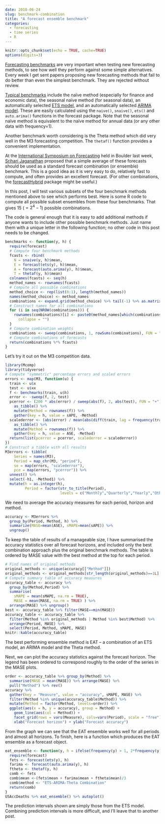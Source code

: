 ```yaml
---
date: 2018-06-24
slug: benchmark-combination
title: "A forecast ensemble benchmark"
categories:
  - forecasting
  - time series
  - R
---
```



```r
knitr::opts_chunk$set(echo = TRUE, cache=TRUE)
options(digits=3)
```

[Forecasting benchmarks](/hyndsight/benchmarks) are very important when testing new forecasting methods, to see how well they perform against some simple alternatives. Every week I get sent papers proposing new forecasting methods that fail to do better than even the simplest benchmark. They are rejected without review.

[Typical benchmarks](https://otexts.org/fpp2/simple-methods.html) include the naïve method (especially for finance and economic data), the seasonal naïve method (for seasonal data), an automatically selected [ETS model](https://otexts.org/fpp2/ets.html), and an automatically selected [ARIMA model](https://otexts.org/fpp2/arima.html). These are easily calculated using the `naive()`, `snaive()`, `ets()` and `auto.arima()` functions in the forecast package. Note that the seasonal naïve method is equivalent to the naïve method for annual data (or any other data with frequency=1).

Another benchmark worth considering is the Theta method which did very well in the M3 forecasting competition. The `thetaf()` function provides a convenient implementation.

At the [International Symposium on Forecasting](http://isf.forecasters.org) held in Boulder last week, [Srihari Jaganathan](https://forecasters.org/blog/2017/01/30/member-profile-srihari-jaganathan/) proposed that a simple average of these forecasts should be used as a standard forecast combination (or ensemble) benchmark. This is a good idea as it is very easy to do, relatively fast to compute, and often provides an excellent forecast. (For other combinations, the [forecastHybrid](https://cran.r-project.org/package=forecastHybrid) package might be useful.)

In this post, I will test various subsets of the four benchmark methods mentioned above to see which performs best. Here is some R code to compute all possible subset ensembles from these four benchmarks. That gives 15 ($=2^4-1$) possible combinations.

The code is general enough that it is easy to add additional methods if anyone wants to include other possible benchmark methods. Just name them with a unique letter in the following function; no other code in this post needs to be changed.

```r
benchmarks <- function(y, h) {
  require(forecast)
  # Compute four benchmark methods
  fcasts <- rbind(
    N = snaive(y, h)$mean,
    E = forecast(ets(y), h)$mean,
    A = forecast(auto.arima(y), h)$mean,
    T = thetaf(y, h)$mean)
  colnames(fcasts) <- seq(h)
  method_names <- rownames(fcasts)
  # Compute all possible combinations
  method_choice <- rep(list(0:1), length(method_names))
  names(method_choice) <- method_names
  combinations <- expand.grid(method_choice) %>% tail(-1) %>% as.matrix()
  # Construct names for all combinations
  for (i in seq(NROW(combinations))) {
    rownames(combinations)[i] <- paste0(method_names[which(combinations[i, ] > 0)],
      collapse = "")
  }
  # Compute combination weights
  combinations <- sweep(combinations, 1, rowSums(combinations), FUN = "/")
  # Compute combinations of forecasts
  return(combinations %*% fcasts)
}
```

Let's try it out on the M3 competition data.

```r
library(Mcomp)
library(tidyverse)
# Compute "symmetric" percentage errors and scaled errors
errors <- map(M3, function(u) {
  train <- u$x
  test <- u$xx
  f <- benchmarks(train, u$h)
  error <- -sweep(f, 2, test)
  pcerror <- (200 * abs(error) / sweep(abs(f), 2, abs(test), FUN = "+")) %>%
    as_tibble() %>%
    mutate(Method = rownames(f)) %>%
    gather(key = h, value = sAPE, -Method)
  scalederror <- (abs(error) / mean(abs(diff(train, lag = frequency(train))))) %>%
    as_tibble() %>%
    mutate(Method = rownames(f)) %>%
    gather(key = h, value = ASE, -Method)
  return(list(pcerror = pcerror, scalederror = scalederror))
})
# Construct a tibble with all results
M3errors <- tibble(
    Series = names(M3),
    Period = map_chr(M3, "period"),
    se = map(errors, "scalederror"),
    pce = map(errors, "pcerror")) %>%
  unnest() %>%
  select(-h1, -Method1) %>%
  mutate(h = as.integer(h),
         Period = factor(str_to_title(Period),
                         levels = c("Monthly","Quarterly","Yearly","Other")))
```

We need to average the accuracy measures for each period, horizon and method.

```r
accuracy <- M3errors %>%
  group_by(Period, Method, h) %>%
  summarize(MASE=mean(ASE), sMAPE=mean(sAPE)) %>%
  ungroup()
```

To keep the table of results of a manageable size, I have summarised the accuracy statistics over all forecast horizons, and included only the best combination approach plus the original benchmark methods. The table is ordered by MASE value with the best method at the top for each period.

```r
# Find names of original methods
original_methods <- unique(accuracy[["Method"]])
original_methods <- original_methods[str_length(original_methods)==1L]
# Compute summary table of accuracy measures
accuracy_table <- accuracy %>%
  group_by(Method,Period) %>%
  summarise(
    sMAPE = mean(sMAPE, na.rm = TRUE),
    MASE = mean(MASE, na.rm = TRUE) ) %>%
  arrange(MASE) %>% ungroup()
best <- accuracy_table %>% filter(MASE==min(MASE))
accuracy_table <- accuracy_table %>%
  filter(Method %in% original_methods | Method %in% best$Method) %>%
  arrange(Period, MASE) %>%
  select(Period, Method, sMAPE, MASE)
knitr::kable(accuracy_table)
```

The best performing ensemble method is EAT -- a combination of an ETS model, an ARIMA model and the Theta method.

Next, we can plot the accuracy statistics against the forecast horizon. The legend has been ordered to correspond roughly to the order of the series in the MASE plots.

```r
order <- accuracy_table %>% group_by(Method) %>%
  summarise(MASE = mean(MASE)) %>% arrange(MASE) %>%
  pull("Method") %>% rev()
accuracy %>%
  gather(key = "Measure", value = "accuracy", sMAPE, MASE) %>%
  filter(Method %in% unique(accuracy_table$Method)) %>%
  mutate(Method = factor(Method, levels=order)) %>%
  ggplot(aes(x = h, y = accuracy), group = Method) +
    geom_line(aes(col = Method)) +
    facet_grid(rows = vars(Measure), cols=vars(Period), scale = "free") +
    xlab("Forecast horizon") + ylab("Forecast accuracy")
```

From the graph we can see that the EAT ensemble works well for all periods and almost all horizons. To finish, here is a function which produces the EAT ensemble as a forecast object.

```r
eat_ensemble <- function(y, h = ifelse(frequency(y) > 1, 2*frequency(y), 10)) {
  require(forecast)
  fets <- forecast(ets(y), h)
  farima <- forecast(auto.arima(y), h)
  ftheta <- thetaf(y, h)
  comb <- fets
  comb$mean <-(fets$mean + farima$mean + ftheta$mean)/3
  comb$method <- "ETS-ARIMA-Theta Combination"
  return(comb)
}
USAccDeaths %>% eat_ensemble() %>% autoplot()
```

The prediction intervals shown are simply those from the ETS model. Combining prediction intervals is more difficult, and I'll leave that to another post.
